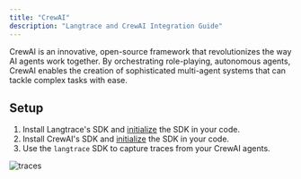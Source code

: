 ```yaml
---
title: "CrewAI"
description: "Langtrace and CrewAI Integration Guide"
---
```


CrewAI is an innovative, open-source framework that revolutionizes the way AI agents work together. By orchestrating role-playing, autonomous agents, CrewAI enables the creation of sophisticated multi-agent systems that can tackle complex tasks with ease.

## Setup

1. Install Langtrace's SDK and [initialize](/quickstart) the SDK in your code.
2. Install CrewAI's SDK and [initialize](https://docs.crewai.com/how-to/Installing-CrewAI/) the SDK in your code.
3. Use the `langtrace` SDK to capture traces from your CrewAI agents.

![traces](/images/crew_image.png)
